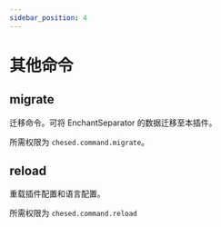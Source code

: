 ```yaml
---
sidebar_position: 4
---
```


# 其他命令

## migrate
迁移命令。可将 EnchantSeparator 的数据迁移至本插件。

所需权限为 `chesed.command.migrate`。

## reload
重载插件配置和语言配置。

所需权限为 `chesed.command.reload`